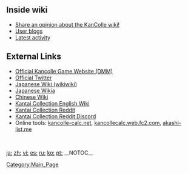 <!-- To Unleash the Loli-sub at bottom right corner
<div style="position:fixed; bottom:-10px; right:0px;z-index:9001">
[[File:2018_winter_event_bonus.png|150px|frameless|link=Fall 2019 Event]]
</div>-->
<mainpage-leftcolumn-start />
<!--
{{Warning|Please be advised on October 9th from 02:00 to 08:40 JST (Japan Hours), there will be a DMM Platform Maintenance, where during those times you will be unable to login into DMM. (Game Servers will still remain online)

If you are going to be playing the Game during those hours, please make sure to '''STAY LOGGED IN BEFOREHAND''' and '''DO NOT LOG OUT OR TURN OFF GAME''' during those hours, or else you will have to wait until 8:40 AM JST to be able to access the game again. 
}}
-->
{{clear}}
<!--{{FrontpageBanner|2020_September_17th|link=Game Updates/2020/September 17th}}-->
<!---The standard banner's file type MUST BE in png. Please reupload it as png. if it is jpg.-->
{{FrontpageHead
|update_latest = [https://en.kancollewiki.net/Game_Updates/2021/March_1st March {{Ordinal|1}}] ([https://en.kancollewiki.net/Hishimochi_Mini-Event Mini-Event]<!--[[Fall 2020 Event|Event]]-->)
|update_next = TBA
|event_icon = Item Card Hishimochi.png
|event = Hishimochi
|event_ext_link = https://en.kancollewiki.net/Hishimochi_Mini-Event
|event_prev = Fall 2020 Event

<!--- MOVE "event" and "Event_icon" outside of this parentheses when event happens for icon changing and link. Put it back once event is over. Don't forget to change "Event_Prev" to the just finished event!

|event_link = (overridden by event_ext_link)
|event = Rainy-Summer 2020 Event
|event_next = Rainy-Summer 2020 Event

-->
|season = <!--[[Seasonal/Valentines 2019|Valentines]]-->
}}
{{FrontpageData}}
==Inside wiki==
* [[Suggestion|Share an opinion about the KanColle wiki!]]
* [[Blog:Recent_posts|User blogs]]
* [[Special:RecentChanges|Latest activity]]
==External Links==
<!--* [http://www.kadokawagames.co.jp/KanColle/ Official Kancolle Website]-->
* [http://www.dmm.com/netgame/social/-/gadgets/=/app_id=854854/ Official Kancolle Game Website (DMM)]
* [https://twitter.com/KanColle_STAFF Official Twitter]
* [https://wikiwiki.jp/kancolle/ Japanese Wiki (wikiwiki)]
* [http://ja.kancolle.wikia.com/wiki/%E8%89%A6%E3%81%93%E3%82%8C%E6%A4%9C%E8%A8%BCWiki Japanese Wikia]
* [https://zh.kcwiki.org/wiki/%E8%88%B0%E5%A8%98%E7%99%BE%E7%A7%91 Chinese Wiki]
* [http://en.kancollewiki.net/wiki/Kancolle_Wiki Kantai Collection English Wiki]
* [https://www.reddit.com/r/kancolle/ Kantai Collection Reddit]
* [https://discord.gg/RtSadWM Kantai Collection Reddit Discord]
* Online tools: [http://www.kancolle-calc.net/index.html kancolle-calc.net], [http://kancollecalc.web.fc2.com/ kancollecalc.web.fc2.com], [https://akashi-list.me/ akashi-list.me]
<!--
==Latest activity==
{{FrontpageActivity}}
-->
<mainpage-endcolumn />
<mainpage-rightcolumn-start />
{{FrontpageRailBox|id = Discord
|title = Join the Community Discord!
|content = 
{{DiscordIntegrator
|id = 447766493753507850
|theme = dark
|height = 300px
}}
}}
<!--
{{FrontpageRailBox|id = highlights
|title = Next Event
|content = 
}}
-->
<!--{{FrontpageRailBox|id = highlights
|title = Coming Soon
|content = [[File:Wikia Usugumo Coming Soon Banner.png|center|280px|frameless|link=]][[File:Wikia New DD Class Coming Soon.png|center|280px|frameless|link=]]
}}
-->
{{FrontpageRailBox|id = highlights
|title = Recent Updates
|content = 
{{FrontpageBanner|2020_September_17th|class=highlight|link=Game Updates/2020/September 17th}}
{{FrontpageBanner|2020_August_27th|class=highlight|link=Game Updates/2020/August 27th}}
{{FrontpageBanner|2020_July_10th|class=highlight|link=Rainy-Summer_2020_Event}}
}}
{{FrontpageUpdates
<!--
|month = December
|year = 2020
|update_1_day = 
|update_1_ranking = November
|update_1_page = Game Updates/2020/December {{Ordinal|29}}
|update_2_day = 
|update_2_page = Game Updates/2020/December {{Ordinal|16}}
-->
|month = November
|year = 2020
|update_1_day = 27
|update_1 = Fall 2020 Event
|update_1_page = Fall 2020 Event
|update_2_day = 26
|update_2_ranking = October
|update_2_page = Game Updates/2020/November {{Ordinal|26}}
|update_3_day = 13
|update_3_page = Game Updates/2020/November {{Ordinal|13}}

|timer_start = {{Maintenance|start}}
|timer_start_message = Event maintenance has started
|timer_end = {{Maintenance|end}}
|timer_end_message = Maintenance has ended! The event has begun! <!--The [[Rainy-Summer 2020 Event]] has begun!-->
<!---->
|teaser_1 = Teaser-2020-10-14-A.png
|teaser_2 = Teaser-2020-10-16-A.png
|teaser_3 = Teaser-2020-10-16-B.png
|teaser_4 = Teaser-2020-10-17-A.png
|teaser_5 = Teaser-2020-10-19-A.png
|teaser_6 = Teaser-2020-10-28-A.png
|teaser_7 = 
|teaser_8 = 
|teaser_9 = 
}}
{{FrontpageUpdates
|month = October
|year = 2020
|update_1_day = 29
|update_1_ranking = September
|update_1_page = Game Updates/2020/October {{Ordinal|29}}
|update_2_day = 16
|update_2_page = Game Updates/2020/October {{Ordinal|16}}
}}
{{FrontpageUpdates
|month = September
|year = 2020
|update_1_day = 30
|update_1_ranking = August
|update_1_page = Game Updates/2020/September {{Ordinal|30}}
|update_2_day = 17
|update_2_page = Game Updates/2020/September {{Ordinal|17}}
}}
{{FrontpageUpdates
|month = August
|year = 2020
|update_1_day = 31
|update_1_ranking = July
|update_1_page = Game Updates/2020/August 31st
|update_2_day = 27
|update_2_page = Game Updates/2020/August 27th
}}
{{FrontpageUpdates
|month = July
|year = 2020
|update_1_day = 31
|update_1_ranking = June
|update_1_page = Game_Updates/2020/July_31st
|update_2_day = 11
|update_2_live = true
|update_2_page = Rainy-Summer 2020 Event
}}
{{FrontpageUpdates
|month = June
|year = 2020
|update_1_day = 30
|update_1_ranking = May
|update_1_page = Game Updates/2020/June 30th
|update_2_day = 26
|update_2 = Rainy-Summer 2020 Event
|update_2_page = Rainy-Summer 2020 Event
|update_3_day = 19
|update_3_page = Game Updates/2020/June 19th
}}
<!--
{{FrontpageRailBox|id = notices
|title = KanColle Wikia Notices
|content = Be aware! There are some massive revisions in the final stages before implementation. Please check them out and provide your feedback before it's too late! If you dont, don't complain when they get implemented ;)
* [[Thread:206780#275|Equipment name translation changes]]
* [[Thread:206780#275|Kai numbering translation changes]]
}}
-->
{{FrontpageRailBox|id = welcome
|title = Welcome to the KanColle Wikia!
|content_style = text-align:justify;
|content = [[File:Wiki.png|100px|center]]

Kantai Collection, also known as KanColle, is an online browser game in which one assumes the role of an admiral, assembles a fleet of ''kanmusu'' ('ship girls' based on World War II-era ships and submarines), & battles against fleets of unknown warships.

This wiki is a place to find English information about the game & tutorials on how to play even without knowledge of Japanese. Additionally, information regarding the expanded franchise may be found, including manga, anime, other games, music, & more.
}}
{{FrontpageRailBox|id = tweets|hide = true
|title = Official Staff Tweets
|content = <twitter screen-name="KanColle_STAFF" />
}}
{{FrontpageRailBox|id = facebook|hide = true
|title = Like the Community Facebook Page!
|content = <div class="fb-page" data-href="https://www.facebook.com/KancolleWikia" data-height="400" data-small-header="true" data-adapt-container-width="true" data-hide-cover="false" data-show-facepile="false" data-show-posts="true"><div class="fb-xfbml-parse-ignore"><blockquote cite="https://www.facebook.com/KancolleWikia"><a href="https://www.facebook.com/KancolleWikia">Kancolle Wiki</a></blockquote></div></div>
}}
<!--
{{FrontpageRailBox|id = polls
|title = Community Poll
|content = {{TitlePagePoll}}
}}
-->
<mainpage-endcolumn />
<br clear="all">
<div style="display:none">[[File:Favicon.ico]]</div>
{{w:FooterStrategyGames}}
[[ja:]]
[[zh:]]
[[vi:]]
[[es:]]
[[ru:]]
[[ko:]]
[[pt:]]
__NOTOC__
[[Category:Main_Page]]